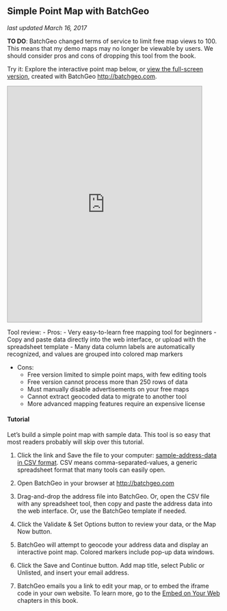 ## Simple Point Map with BatchGeo {#batchgeo}
*last updated March 16, 2017*

**TO DO**: BatchGeo changed terms of service to limit free map views to 100. This means that my demo maps may no longer be viewable by users. We should consider pros and cons of dropping this tool from the book.

Try it:
Explore the interactive point map below, or [view the full-screen version](https://batchgeo.com/map/8bce6809ea555e48acac7d0bbf396c40), created with BatchGeo <http://batchgeo.com>.

<iframe src="https://batchgeo.com/map/8bce6809ea555e48acac7d0bbf396c40" frameborder="0" width="90%" height="550" style="border:1px solid #aaa;"></iframe>

Tool review: 
- Pros:
  - Very easy-to-learn free mapping tool for beginners
  - Copy and paste data directly into the web interface, or upload with the spreadsheet template
  - Many data column labels are automatically recognized, and values are grouped into colored map markers

- Cons:
  - Free version limited to simple point maps, with few editing tools
  - Free version cannot process more than 250 rows of data
  - Must manually disable advertisements on your free maps
  - Cannot extract geocoded data to migrate to another tool
  - More advanced mapping features require an expensive license

#### Tutorial {-}

Let's build a simple point map with sample data. This tool is so easy that most readers probably will skip over this tutorial.

1) Click the link and Save the file to your computer: [sample-address-data in CSV format](data/sample-address-data.csv). CSV means comma-separated-values, a generic spreadsheet format that many tools can easily open.

2) Open BatchGeo in your browser at <http://batchgeo.com>

3) Drag-and-drop the address file into BatchGeo. Or, open the CSV file with any spreadsheet tool, then copy and paste the address data into the web interface. Or, use the BatchGeo template if needed.

4) Click the Validate & Set Options button to review your data, or the Map Now button.

5) BatchGeo will attempt to geocode your address data and display an interactive point map. Colored markers include pop-up data windows.

6) Click the Save and Continue button. Add map title, select Public or Unlisted, and insert your email address.

7) BatchGeo emails you a link to edit your map, or to embed the iframe code in your own website. To learn more, go to the [Embed on Your Web](embed) chapters in this book.
